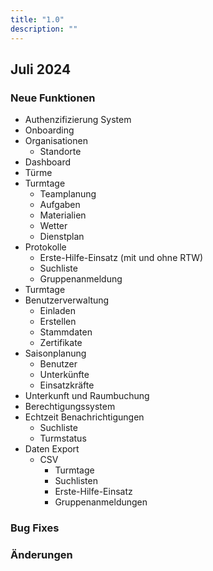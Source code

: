 ```yaml
---
title: "1.0"
description: ""
---
```


## Juli 2024

### Neue Funktionen

- Authenzifizierung System
- Onboarding
- Organisationen
  - Standorte
- Dashboard
- Türme
- Turmtage
  - Teamplanung
  - Aufgaben
  - Materialien
  - Wetter
  - Dienstplan
- Protokolle
  - Erste-Hilfe-Einsatz (mit und ohne RTW)
  - Suchliste
  - Gruppenanmeldung
- Turmtage
- Benutzerverwaltung
  - Einladen
  - Erstellen
  - Stammdaten
  - Zertifikate
- Saisonplanung
  - Benutzer
  - Unterkünfte
  - Einsatzkräfte
- Unterkunft und Raumbuchung
- Berechtigungssystem
- Echtzeit Benachrichtigungen
  - Suchliste
  - Turmstatus
- Daten Export
  - CSV
    - Turmtage
    - Suchlisten
    - Erste-Hilfe-Einsatz
    - Gruppenanmeldungen

### Bug Fixes

### Änderungen
